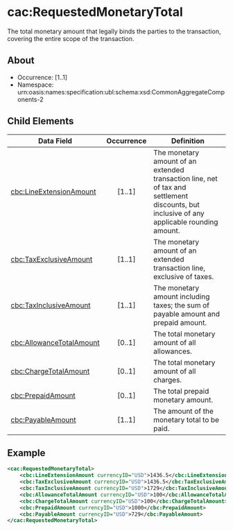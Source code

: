 # cac:RequestedMonetaryTotal
The total monetary amount that legally binds the parties to the transaction, covering the entire scope of the transaction.

## About
* Occurrence: [1..1]
* Namespace: urn:oasis:names:specification:ubl:schema:xsd:CommonAggregateComponents-2

## Child Elements

| Data Field                                        | Occurrence | Definition |
|---------------------------------------------------|:----------:|------------|
| [cbc:LineExtensionAmount](./requested-monetary-total/line-extension-amount.mdx)       |   [1..1]   | The monetary amount of an extended transaction line, net of tax and settlement discounts, but inclusive of any applicable rounding amount. |
| [cbc:TaxExclusiveAmount](./requested-monetary-total/tax-exclusive-amount.mdx)         |   [1..1]   | The monetary amount of an extended transaction line, exclusive of taxes. |
| [cbc:TaxInclusiveAmount](./requested-monetary-total/tax-inclusive-amount.mdx)         |   [1..1]   | The monetary amount including taxes; the sum of payable amount and prepaid amount. |
| [cbc:AllowanceTotalAmount](./requested-monetary-total/allowance-total-amount.mdx)     |   [0..1]   | The total monetary amount of all allowances. |
| [cbc:ChargeTotalAmount](./requested-monetary-total/charge-total-amount.mdx)           |   [0..1]   | The total monetary amount of all charges. |
| [cbc:PrepaidAmount](./requested-monetary-total/prepaid-amount.mdx)                    |   [0..1]   | The total prepaid monetary amount. |
| [cbc:PayableAmount](./requested-monetary-total/payable-amount.mdx)                    |   [1..1]   | The amount of the monetary total to be paid. |

## Example
```xml
<cac:RequestedMonetaryTotal>
    <cbc:LineExtensionAmount currencyID="USD">1436.5</cbc:LineExtensionAmount>
    <cbc:TaxExclusiveAmount currencyID="USD">1436.5</cbc:TaxExclusiveAmount>
    <cbc:TaxInclusiveAmount currencyID="USD">1729</cbc:TaxInclusiveAmount>
    <cbc:AllowanceTotalAmount currencyID="USD">100</cbc:AllowanceTotalAmount>
    <cbc:ChargeTotalAmount currencyID="USD">100</cbc:ChargeTotalAmount>
    <cbc:PrepaidAmount currencyID="USD">1000</cbc:PrepaidAmount>
    <cbc:PayableAmount currencyID="USD">729</cbc:PayableAmount>
</cac:RequestedMonetaryTotal>
```